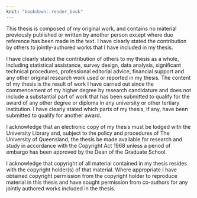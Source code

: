 ```yaml
---
knit: "bookdown::render_book"
---
```


\section*{Declaration by author}
<!--  *************************************************** -->
<!--  Declaration by Author -->
<!--  *************************************************** -->
<!--  This is the DECLARATION BY AUTHOR -->
<!--  All candidates to reproduce this section in their thesis verbatim -->
<!--  DO NOT EDIT! -->
\begin{instructional}
\textit{(All candidates to reproduce this section in their thesis verbatim)\newline}
\end{instructional}

\noindent
This thesis is composed of my original work, and contains no material previously published or written by another person except where due reference has been made in the text. I have clearly stated the contribution by others to jointly-authored works that I have included in my thesis.\newline

\noindent
I have clearly stated the contribution of others to my thesis as a whole, including statistical assistance, survey design, data analysis, significant technical procedures, professional editorial advice, financial support and any other original research work used or reported in my thesis. The content of my thesis is the result of work I have carried out since the commencement of my higher degree by research candidature and does not include a substantial part of work that has been submitted to qualify for the award of any other degree or diploma in any university or other tertiary institution. I have clearly stated which parts of my thesis, if any, have been submitted to qualify for another award.\newline

\noindent
I acknowledge that an electronic copy of my thesis must be lodged with the University Library and, subject to the policy and procedures of The University of Queensland, the thesis be made available for research and study in accordance with the Copyright Act 1968 unless a period of embargo has been approved by the Dean of the Graduate School. \newline

\noindent
I acknowledge that copyright of all material contained in my thesis resides with the copyright holder(s) of that material. Where appropriate I have obtained copyright permission from the copyright holder to reproduce material in this thesis and have sought permission from co-authors for any jointly authored works included in the thesis.

\clearpage
